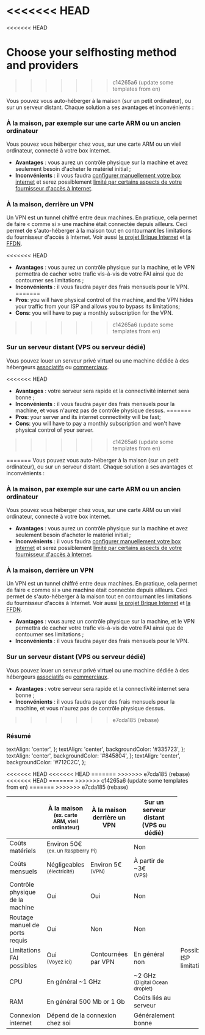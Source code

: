 <<<<<<< HEAD
=======

<<<<<<< HEAD
# Choose your selfhosting method and providers
>>>>>>> c14265a6 (update some templates from en)

Vous pouvez vous auto-héberger à la maison (sur un petit ordinateur), ou sur un serveur distant. Chaque solution a ses avantages et inconvénients :

### À la maison, par exemple sur une carte ARM ou un ancien ordinateur

Vous pouvez vous héberger chez vous, sur une carte ARM ou un vieil ordinateur, connecté à votre box internet.

- **Avantages** : vous aurez un contrôle physique sur la machine et avez seulement besoin d'acheter le matériel initial ;
- **Inconvénients** : il vous faudra [configurer manuellement votre box internet](/install/post_install/isp_box_config) et serez possiblement [limité par certains aspects de votre fournisseur d'accès à Internet](/install/providers/isp/).

### À la maison, derrière un VPN

Un VPN est un tunnel chiffré entre deux machines. En pratique, cela permet de faire « comme si » une machine était connectée depuis ailleurs. Ceci permet de s'auto-héberger à la maison tout en contournant les limitations du fournisseur d'accès à Internet. Voir aussi [le projet Brique Internet](https://labriqueinter.net/) et [la FFDN](https://www.ffdn.org/).

<<<<<<< HEAD
- **Avantages** : vous aurez un contrôle physique sur la machine, et le VPN permettra de cacher votre trafic vis-à-vis de votre FAI ainsi que de contourner ses limitations ;
- **Inconvénients** : il vous faudra payer des frais mensuels pour le VPN.
=======
- **Pros**: you will have physical control of the machine, and the VPN hides your traffic from your ISP and allows you to bypass its limitations;
- **Cons**: you will have to pay a monthly subscription for the VPN.
>>>>>>> c14265a6 (update some templates from en)

### Sur un serveur distant (VPS ou serveur dédié)

Vous pouvez louer un serveur privé virtuel ou une machine dédiée à des hébergeurs [associatifs](https://db.ffdn.org/) ou [commerciaux](/install/providers/servers).

<<<<<<< HEAD
- **Avantages** : votre serveur sera rapide et la connectivité internet sera bonne ;
- **Inconvénients** : il vous faudra payer des frais mensuels pour la machine, et vous n'aurez pas de contrôle physique dessus.
=======
- **Pros**: your server and its internet connectivity will be fast;
- **Cons**: you will have to pay a monthly subscription and won't have physical control of your server.
>>>>>>> c14265a6 (update some templates from en)

=======
Vous pouvez vous auto-héberger à la maison (sur un petit ordinateur), ou sur un serveur distant. Chaque solution a ses avantages et inconvénients :

### À la maison, par exemple sur une carte ARM ou un ancien ordinateur

Vous pouvez vous héberger chez vous, sur une carte ARM ou un vieil ordinateur, connecté à votre box internet.

- **Avantages** : vous aurez un contrôle physique sur la machine et avez seulement besoin d'acheter le matériel initial ;
- **Inconvénients** : il vous faudra [configurer manuellement votre box internet](/install/post_install/isp_box_config) et serez possiblement [limité par certains aspects de votre fournisseur d'accès à Internet](/install/providers/isp/).

### À la maison, derrière un VPN

Un VPN est un tunnel chiffré entre deux machines. En pratique, cela permet de faire « comme si » une machine était connectée depuis ailleurs. Ceci permet de s'auto-héberger à la maison tout en contournant les limitations du fournisseur d'accès à Internet. Voir aussi [le projet Brique Internet](https://labriqueinter.net/) et [la FFDN](https://www.ffdn.org/).

- **Avantages** : vous aurez un contrôle physique sur la machine, et le VPN permettra de cacher votre trafic vis-à-vis de votre FAI ainsi que de contourner ses limitations ;
- **Inconvénients** : il vous faudra payer des frais mensuels pour le VPN.

### Sur un serveur distant (VPS ou serveur dédié)

Vous pouvez louer un serveur privé virtuel ou une machine dédiée à des hébergeurs [associatifs](https://db.ffdn.org/) ou [commerciaux](/install/providers/servers).

- **Avantages** : votre serveur sera rapide et la connectivité internet sera bonne ;
- **Inconvénients** : il vous faudra payer des frais mensuels pour la machine, et vous n'aurez pas de contrôle physique dessus.

>>>>>>> e7cda185 (rebase)
### Résumé

  textAlign: 'center',
};
  textAlign: 'center',
  backgroundColor: '#335723',
};
  textAlign: 'center',
  backgroundColor: '#845804',
};
  textAlign: 'center',
  backgroundColor: '#712C2C',
};

<table>
  <thead>
    <tr>
      <th></th>
      <th style={styleNone}>À la maison<br/><small>(ex. carte ARM, vieil ordinateur)</small></th>
      <th style={styleNone}>À la maison<br/>derrière un VPN</th>
      <th style={styleNone}>Sur un serveur distant<br/>(VPS ou dédié)</th>
    </tr>
  </thead>
  <tbody>
    <tr>
      <td style={styleNone}>Coûts matériels</td>
      <td style={styleMeh} colspan="2">Environ 50€<br/><small>(ex. un Raspberry Pi)</small></td>
      <td style={styleGood}>Non</td>
    </tr>
    <tr>
      <td style={styleNone}>Coûts mensuels</td>
      <td style={styleGood}>Négligeables<br/><small>(électricité)</small></td>
      <td style={styleMeh}>Environ 5€<br/><small>(VPN)</small></td>
      <td style={styleMeh}>À partir de ~3€<br/><small>(VPS)</small></td>
    </tr>
    <tr>
      <td style={styleNone}>Contrôle physique de la machine</td>
      <td style={styleGood}>Oui</td>
      <td style={styleGood}>Oui</td>
      <td style={styleDanger}>Non</td>
    </tr>
    <tr>
      <td style={styleNone}>Routage manuel de ports requis</td>
      <td style={styleMeh}>Oui</td>
      <td style={styleGood}>Non</td>
      <td style={styleGood}>Non</td>
    </tr>
    <tr>
<<<<<<< HEAD
<<<<<<< HEAD
=======
>>>>>>> e7cda185 (rebase)
      <td style={styleNone}>Limitations FAI possibles</td>
      <td style={styleDanger}>Oui<br/><small>(Voyez <Link to="./providers/isp">ici</Link>)</small></td>
      <td style={styleGood}>Contournées par VPN</td>
      <td style={styleGood}>En général non</td>
<<<<<<< HEAD
=======
      <td style={styleNone}>Possible ISP limitations</td>
      <td style={styleDanger}>Yes<br/><small>(see <Link to="./providers/isps">here</Link>)</small></td>
      <td style={styleGood}>Bypassed by VPN</td>
      <td style={styleGood}>Typically no</td>
>>>>>>> c14265a6 (update some templates from en)
=======
>>>>>>> e7cda185 (rebase)
    </tr>
    <tr>
      <td style={styleNone}>CPU</td>
      <td style={styleMeh} colspan="2">En général ~1 GHz</td>
      <td style={styleGood}>~2 GHz<br/><small>(Digital Ocean droplet)</small></td>
    </tr>
    <tr>
      <td style={styleNone}>RAM</td>
      <td style={styleMeh} colspan="2">En général 500 Mb or 1 Gb</td>
      <td style={styleMeh}>Coûts liés au serveur</td>
    </tr>
    <tr>
      <td style={styleNone}>Connexion internet</td>
      <td style={styleMeh} colspan="2">Dépend de la connexion chez soi</td>
      <td style={styleGood}>Généralement bonne</td>
    </tr>
  </tbody>
</table>
